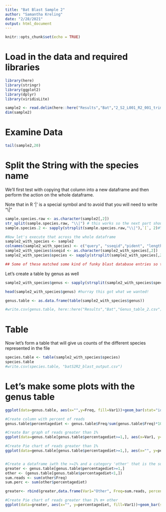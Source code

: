 ```yaml
---
title: "Bat Blast Sample 2"
author: "Samantha Kreling"
date: "2/28/2021"
output: html_document
---
```


```r
knitr::opts_chunk$set(echo = TRUE)
```
# Load in the data and required libraries
```r
library(here)
library(stringr)
library(ggplot2)
library(dplyr)
library(viridisLite)

sample2 <- read.delim(here::here("Results","Bat","2_S2_L001_R2_001_trimmed_referenceu_blastn.tab"), header = F)
dim(sample2)
```

# Examine Data
```r
tail(sample2,20)
```

# Split the String with the species name

We'll first test with copying that column into a new dataframe and then perform the action on the whole dataframe.

Note that in R '|' is a special symbol and to avoid that you will need to write "\\|"
```r
sample.species.raw <- as.character(sample2[,2])
str_split(sample.species.raw, "\\|") # this works so the next part should also
sample.species.2 <- sapply(strsplit(sample.species.raw,"\\|"),`[`, 2)#Yay we've successfully extracted the species names!

#Now let's execute that across the whole dataframe
sample2_with_species <- sample2
colnames(sample2_with_species) <- c("query", "sseqid","pident", "length","mismatch","gaopen","qstart","qend","sstart","send","evalue","bitscore")
sample2_with_species$sseqid <- as.character(sample2_with_species[,2])
sample2_with_species$species <- sapply(strsplit(sample2_with_species[,2],"\\|"),`[`, 2)# a little messy but it'll do the job!

## Some of these matched some kind of funky blast database entries so they have wierd names and we'll need to clean that up a bit
```
Let's create a table by genus as well
```r
sample2_with_species$genus <- sapply(strsplit(sample2_with_species$species, "_"), `[`, 1)

head(sample2_with_species$genus) #hurray this got what we wanted!

genus.table <- as.data.frame(table(sample2_with_species$genus))

#write.csv(genus.table, here::here("Results","Bat","Genus_table_2.csv"))
```

# Table
Now let's form a table that will give us counts of the different species represented in the file
```r

species.table <- table(sample2_with_species$species)
species.table
#write.csv(species.table, "batS2R2_blast_output.csv")
```
# Let's make some plots with the genus table
```r

ggplot(data=genus.table, aes(x="",y=Freq, fill=Var1))+geom_bar(stat="identity", width=1)+theme(legend.position = "bottom")

#Create column with percent of reads
genus.table$percentagediet <- genus.table$Freq/sum(genus.table$Freq)*100

#Create Bar graph of reads greater than 1%
ggplot(data=genus.table[genus.table$percentagediet>=1,], aes(x=Var1, y=percentagediet, fill=Var1))+geom_bar(stat="identity")+theme(legend.position= "none",axis.text.x = element_text(angle=90, vjust = 0.35), panel.background = element_rect(fill="white"))+xlab("Genus") + ylab("Percent of Reads")

#Create Pie chart of reads greater than 1%
ggplot(data=genus.table[genus.table$percentagediet>=1,], aes(x="", y=percentagediet, fill=Var1))+geom_bar(stat="identity")+theme(axis.text.x = element_text(size=0), panel.background = element_rect(fill="white"), legend.position = "bottom")+xlab("Genus")+coord_polar("y", start=0)+labs(y="Percent of Reads", x="Genus",fill="Genus")


#Create a dataframe iwth the >=1% and a category 'other' that is the sum of the rest
greater <- genus.table[genus.table$percentagediet>=1,]
other <- (genus.table[genus.table$percentagediet<1,])
sum.reads <- sum(other$Freq)
sum.perc <- sum(other$percentagediet)

greater<- rbind(greater,data.frame(Var1="Other", Freq=sum.reads, percentagediet=sum.perc))

#Create Pie chart of reads greater than 1% m+ other
ggplot(data=greater, aes(x="", y=percentagediet, fill=Var1))+geom_bar(stat="identity")+theme(axis.text.x = element_text(size=0), panel.background = element_rect(fill="white"), legend.position = "bottom")+xlab("Genus")+coord_polar("y", start=0)+labs(y="Percent of Reads", x="Genus",fill="Genus")





```



